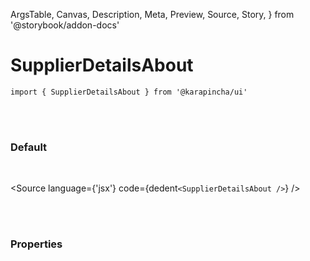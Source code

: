   ArgsTable,
  Canvas,
  Description,
  Meta,
  Preview,
  Source,
  Story,
} from '@storybook/addon-docs'


<Meta title='01. Atoms / SupplierDetailsAbout' component={SupplierDetailsAbout} />

# SupplierDetailsAbout

`import { SupplierDetailsAbout } from '@karapincha/ui'`

<br />
<br />

### Default

<br />

<Story name='Default'>
  <div className='doc-story__preview' style={{ zoom: '100%' }}>
    <div className='flex items-center gap-4'>
      <SupplierDetailsAbout />
    </div>
  </div>
</Story>

<Source language={'jsx'} code={dedent`<SupplierDetailsAbout />`} />

<br />
<br />

### Properties

<ArgsTable of={SupplierDetailsAbout} />
